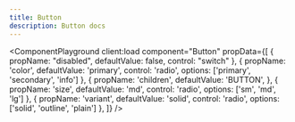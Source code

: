 ```yaml
---
title: Button
description: Button docs
---
```



<ComponentPlayground
  client:load
  component="Button"
  propData={[
    { propName: "disabled", defaultValue: false, control: "switch" },
    { propName: 'color', defaultValue: 'primary', control: 'radio', options: ['primary', 'secondary', 'info'] },
    { propName: 'children', defaultValue: 'BUTTON', },
    { propName: 'size', defaultValue: 'md', control: 'radio', options: ['sm', 'md', 'lg'] },
    { propName: 'variant', defaultValue: 'solid', control: 'radio', options: ['solid', 'outline', 'plain'] },
  ]}
/>